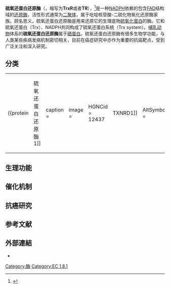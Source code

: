 {{enzyme
| Name = 硫氧還蛋白還原酶<br>{{small|Thioredoxin-disulfide reductase}}
| EC_number = 1.8.1.9
| CAS_number = 9074-14-0
| IUBMB_EC_number = 1/8/1/9
| GO_code = 0004791
| image = TrxR.png
| width =
| caption = Crystal structure of human [[TXNRD1|thioredoxin reductase 1]]; rendering based on {{PDB|2OHV}}.
}}

'''硫氧还蛋白还原酶'''（{{lang-en|thioredoxin reductase}}，缩写为'''TrxR'''或者'''TR'''），<ref name="pmid10657232">{{cite journal | vauthors = Mustacich D, Powis G | title = Thioredoxin reductase | journal = The Biochemical Journal | volume = 346 Pt 1 | issue = Pt 1 | pages = 1–8 | date = Feb 2000 | pmid = 10657232 | pmc = 1220815 | doi = 10.1042/0264-6021:3460001 }}</ref>是一种[[NADPH|NADPH]]依赖的包含[[FAD|FAD]]结构域的[[还原酶|还原酶]]，活性形式通常为[[二聚体|二聚体]]，属于吡啶核苷酸-二硫化物氧化还原酶家族。顾名思义，硫氧还蛋白还原酶是用来还原它的生理底物[[硫氧化蛋白|硫氧化蛋白]]的酶。它和硫氧还蛋白（Trx）、NADPH共同构成了硫氧还蛋白系统（Trx system）。[[哺乳动物|哺乳动物]]体系的'''硫氧还蛋白还原酶'''属于[[硒蛋白|硒蛋白]]。硫氧还蛋白还原酶有很多生物学功能，与人类某些疾病发病机制密切相关，目前在癌症研究中亦作为重要的抗癌靶点，受到广泛关注和深入研究。

== 分类 ==

{|
|{{protein
| Name = [[TXNRD1|硫氧还蛋白还原酶1]]
| caption = 
| image = 
| HGNCid = 12437
| Symbol = [[TXNRD1|TXNRD1]]
| AltSymbols = 
| EntrezGene = 7296
| OMIM = 601112
| RefSeq = NM_003330
| UniProt = Q16881
| PDB = 
| ECnumber = 1.8.1.9
| Chromosome = 12
| Arm = q
| Band = 23
| LocusSupplementaryData = -q24.1
}}
|{{protein
| Name = 硫氧还蛋白还原酶2
| caption = 
| image = 
| width = 
| HGNCid = 18155
| Symbol = TXNRD2
| AltSymbols = 
| EntrezGene = 10587
| OMIM = 606448
| RefSeq = NM_006440
| UniProt = Q9NNW7
| PDB = 
| ECnumber = 1.8.1.9
| Chromosome = 22
| Arm = q
| Band = 11.21
| LocusSupplementaryData = 
}}
|{{protein
| Name = 硫氧还蛋白还原酶3
| caption = 
| image = 
| width = 
| HGNCid = 20667
| Symbol = TXNRD3
| AltSymbols = 
| EntrezGene = 114112
| OMIM = 606235
| RefSeq = XM_051264
| UniProt = Q86VQ6
| PDB = 
| ECnumber = 1.8.1.9
| Chromosome = 3
| Arm = p
| Band = 13
| LocusSupplementaryData = -q13.33
}}
|}

== 生理功能 ==

== 催化机制 ==

== 抗癌研究 ==

== 参考文献 ==
{{reflist}}

==外部連結==
* {{MeshName|Thioredoxin+Reductase+(NADPH)}}

{{黄素蛋白}}
{{硫氧化还原酶}}
{{Enzymes}}
{{Portal bar|分子与细胞生物学}}

[[Category:酶|Category:酶]]
[[Category:EC_1.8.1|Category:EC 1.8.1]]